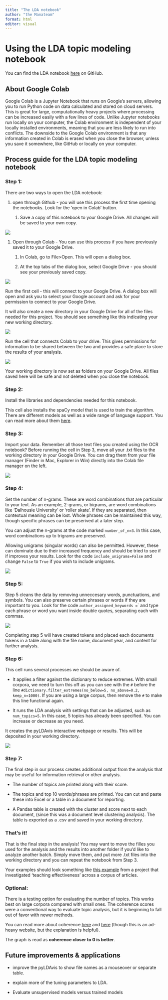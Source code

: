 ```yaml
---
title: "The LDA notebook"
author: "the Manateam"
format: html
editor: visual
---
```


# Using the LDA topic modeling notebook

You can find the LDA notebook [here](https://github.com/DigitalHugManitees/DH_Topic_Workshop.git "Link to GitHub") on GitHub.

## About Google Colab

Google Colab is a Jupyter Notebook that runs on Google's servers, allowing you to run Python code on data calculated and stored on cloud servers. This is great for large, computationally heavy projects where processing can be increased easily with a few lines of code. Unlike Jupyter notebooks run locally on your computer, the Colab environment is independent of your locally installed environments, meaning that you are less likely to run into conflicts. The downside to the Google Colab environment is that any information created in Colab is erased when you close the browser, unless you save it somewhere, like GitHub or locally on your computer.

## Process guide for the LDA topic modeling notebook

### Step 1:

There are two ways to open the LDA notebook:

1.  open through Github - you will use this process the first time opening the notebooks. Look for the 'open in Colab' button.

    1.  Save a copy of this notebook to your Google Drive. All changes will be saved to your own copy.

![](images/Screen%20Shot%202022-09-19%20at%2010.06.02%20AM.png){fig-alt="screen shot of GitHub"}

1.  Open through Colab - You can use this process if you have previously saved it to your Google Drive.

    1.  In Colab, go to File\>Open. This will open a dialog box.

    2.  At the top tabs of the dialog box, select Google Drive - you should see your previously saved copy.

![](images/Screen%20Shot%202022-09-19%20at%2010.07.52%20AM.png){fig-alt="open with Google Colab"}

Run the first cell - this will connect to your Google Drive. A dialog box will open and ask you to select your Google account and ask for your permission to connect to your Google Drive.

It will also create a new directory in your Google Drive for all of the files needed for this project. You should see something like this indicating your new working directory.

![](images/Screen%20Shot%202022-09-19%20at%2010.09.01%20AM.png){fig-alt="screenshot of working directory location"}

Run the cell that connects Colab to your drive. This gives permissions for information to be shared between the two and provides a safe place to store the results of your analysis.

![](images/Screen%20Shot%202022-09-19%20at%2010.10.48%20AM.png){fig-alt="screenshot of allowing colab to connect to drive"}

Your working directory is now set as folders on your Google Drive. All files saved here will be safe and not deleted when you close the notebook.

### Step 2:

Install the libraries and dependencies needed for this notebook.

This cell also installs the spaCy model that is used to train the algorithm. There are different models as well as a wide range of language support. You can read more about them [here](https://spacy.io/usage/models).

### Step 3:

Import your data. Remember all those text files you created using the OCR notebook? Before running the cell in Step 3, move all your .txt files to the working directory in your Google Drive. You can drag them from your file manager (Finder in Mac, Explorer in Win) directly into the Colab file manager on the left.

![](images/Screen%20Shot%202022-09-19%20at%2012.23.55%20PM.png){fig-alt="screenshot"}

### Step 4:

Set the number of n-grams. These are word combinations that are particular to your text. As an example, 2-grams, or bigrams, are word combinations like 'Dalhousie University' or 'roller skate'. If they are separated, then contextual meaning can be lost. Whole phrases can be maintained this way, though specific phrases can be preserived at a later step.

You can adjust the n-grams at the code marked `number_of_n=3`. In this case, word combinations up to trigrams are preserved.

Allowing unigrams (singular words) can also be permitted. However, these can dominate due to their increased frequency and should be tried to see if if improves your results. Look for the code `include_unigrams=False` and change `False` to `True` if you wish to include unigrams.

![](images/Screen%20Shot%202022-09-19%20at%2012.30.44%20PM.png){fig-alt="ngrams adjustment screenshot"}

### Step 5:

Step 5 cleans the data by removing unneccesary words, punctuations, and symbols. You can also preserve certain phrases or words if they are important to you. Look for the code `author_assigned_keywords =`\` and type each phrase or word you want inside double quotes, separating each with commas.

![](images/Screen%20Shot%202022-09-19%20at%2012.33.43%20PM.png){fig-alt="step 5 screenshot"}

Completing step 5 will have created tokens and placed each documents tokens in a table along with the file name, document year, and content for further analysis.

### Step 6:

This cell runs several processes we should be aware of.

-   It applies a filter against the dictionary to reduce extremes. With small corpora, we need to turn this off as you can see with the `#` before the line `#dictionary.filter_extremes(no_below=5, no_above=0.2, keep_n=1000)`. If you are using a large corpus, then remove the `#` to make this line functional again.

-   It runs the LDA analysis with settings that can be adjusted, such as `num_topics=5`. In this case, 5 topics has already been specified. You can increase or decrease as you need.

It creates the pyLDAvis interactive webpage or results. This will be deposited in your working directory.

![](images/Screen%20Shot%202022-09-19%20at%2012.45.46%20PM.png){fig-alt="step 5 screenshot"}

### Step 7:

The final step in our process creates additional output from the analysis that may be useful for information retrieval or other analysis.

-   The number of topics are printed along with their score.

-   The topics and top 10 words/phrases are printed. You can cut and paste these into Excel or a table in a document for reporting.

-   A Pandas table is created with the cluster and score next to each document, (since this was a document level clustering analysis). The table is exported as a .csv and saved in your working directory.

### That's it!

That is the final step in the analysis! You may want to move the filles you used for the analysis and the results into another folder if you'd like to analyze another batch. Simply move them, and put more .txt files into the working directory and you can repeat the notebook from Step 3.

Your examples should look something like [this example](TE_results.html) from a project that investigated 'teaching effectiveness' across a corpus of articles.

### Optional:

There is a testing option for evaluating the number of topics. This works best on large corpora compared with small ones. The coherence scores were a conventional way to evaluate topic analysis, but it is beginning to fall out of favor with newer methods.

You can read more about coherence [here](https://gensimr.news-r.org/articles/coherence.html) and [here](https://www.baeldung.com/cs/topic-modeling-coherence-score) (though this is an ad-heavy website, but the explanation is helpful).

The graph is read as **coherence closer to 0 is better**.

## Future improvements & applications

-   improve the pyLDAvis to show file names as a mouseover or separate table.

-   explain more of the tuning parameters to LDA.

-   Evaluate unsupervised models versus trained models
